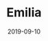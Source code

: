 ---
cover: "./sean-foley-0JD7kvxAq0Y-unsplash.jpg"
date: "2019-09-10"
title: "Emilia"
defer: false
slug: "/my-slug"
areas:
  - Neon
  - Lights
---